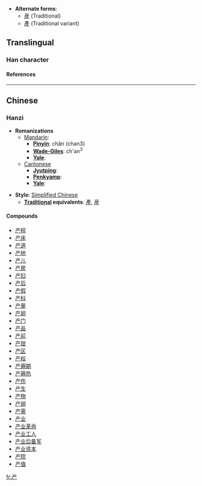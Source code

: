 * '''Alternate forms''':
**[[産]] (Traditional)
**[[產]] (Traditional variant)<!-- may be a better term, this variant appears in my en-ko dictionary -->

==Translingual==
===Han character===
{{Han char|rad=亠|as=04|sn=6|so=|four=|canj=卜廿竹 (YTH)|cmean=[[give birth]], [[bring forth]], [[produce]]}}
====References====
{{Han ref|kx=0088.111|hdz=10283.030|uh=4EA7|ud=20135}}

----
==Chinese==
===Hanzi===


* '''Romanizations'''
** [[Mandarin]]:
*** '''[[Pinyin]]''': chǎn (chan3)
*** '''[[Wade-Giles]]''': ch'an<sup>3</sup>
*** '''[[Yale]]''': 
**[[Cantonese]]
***'''[[Jyutping]]''':
***'''[[Penkyamp]]''': 
***'''[[Yale]]''': 

* '''Style''': [[Simplified Chinese]] 
** '''[[Traditional Chinese|Traditional]] equivalents''': [[產]], [[産]]

====Compounds====
*[[产程]]
*[[产床]]
*[[产道]]
*[[产地]]
*[[产儿]]
*[[产房]]
*[[产妇]]
*[[产后]]
*[[产假]]
*[[产科]]
*[[产量]]
*[[产卵]]
*[[产门]]
*[[产品]]
*[[产前]]
*[[产钳]]
*[[产区]]
*[[产权]]
*[[产褥期]]
*[[产褥热]]
*[[产伤]]
*[[产生]]
*[[产物]]
*[[产销]]
*[[产需]]
*[[产业]]
*[[产业革命]]
*[[产业工人]]
*[[产业后备军]]
*[[产业资本]]
*[[产院]]
*[[产值]]




[[fr:产]]